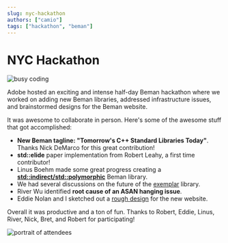 ```yaml
---
slug: nyc-hackathon
authors: ["camio"]
tags: ["hackathon", "beman"]
---
```



# NYC Hackathon

![busy coding](./images/hacking.jpg "Several hackathon members busy coding. They give the impression of serious and intense work happening!")

Adobe hosted an exciting and intense half-day Beman hackathon where we worked on
adding new Beman libraries, addressed infrastructure issues, and brainstormed
designs for the Beman website. 
<!-- truncate -->

It was awesome to collaborate in person. Here's
some of the awesome stuff that got accomplished:

- **New Beman tagline: "Tomorrow's C++ Standard Libraries Today"**. Thanks Nick
  DeMarco for this great contribution!
- **std::elide** paper implementation from Robert Leahy, a first time
  contributor!
- Linus Boehm made some great progress creating a
  [**std::indirect/std::polymorphic**](https://github.com/bemanproject/indirect/pull/1)
  Beman library.
- We had several discussions on the future of the
  [exemplar](https://github.com/bemanproject/exemplar) library.
- River Wu identified **root cause of an ASAN hanging issue**.
- Eddie Nolan and I sketched out a [rough
  design](https://www.ednolan.com/mockup.html) for the new website.

Overall it was productive and a ton of fun. Thanks to Robert, Eddie, Linus,
River, Nick, Bret, and Robert for participating!

![portrait of attendees](./images/final-photo.jpg "All the hackathon folks standing together in a portrait looking very cool.")

<DiscourseComments />